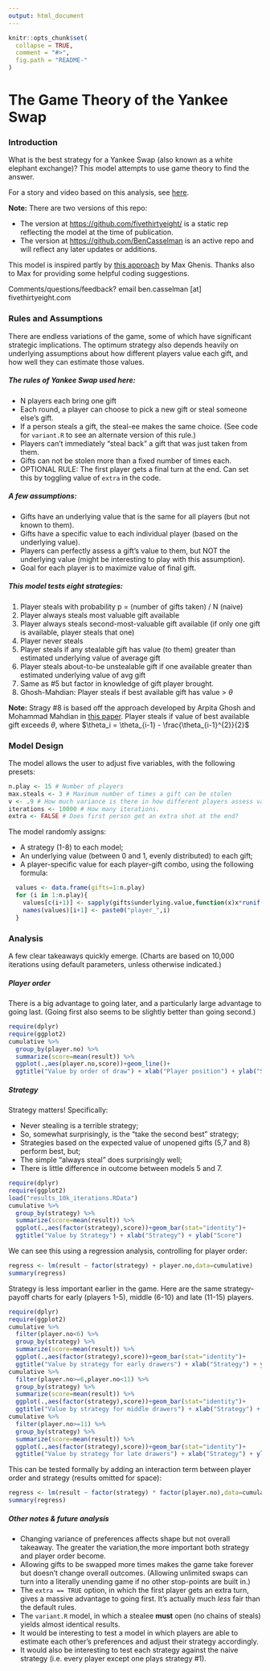 ```yaml
---
output: html_document
---
```

<!-- README.md is generated from README.Rmd. Please edit that file -->

```r
knitr::opts_chunk$set(
  collapse = TRUE,
  comment = "#>",
  fig.path = "README-"
)
```

# The Game Theory of the Yankee Swap

### Introduction
What is the best strategy for a Yankee Swap (also known as a white elephant exchange)? This model attempts to use game theory to find the answer.

For a story and video based on this analysis, see [here](http://fivethirtyeight.com).

**Note:** There are two versions of this repo:

- The version at <https://github.com/fivethirtyeight/> is a static rep reflecting the model at the time of publication.
- The version at <https://github.com/BenCasselman> is an active repo and will reflect any later updates or additions.

This model is inspired partly by [this approach](https://github.com/analyzestuff/posts/blob/master/white_elephant/white_elephant.R) by Max Ghenis. Thanks also to Max for providing some helpful coding suggestions.

Comments/questions/feedback? email ben.casselman [at] fivethirtyeight.com

### Rules and Assumptions
There are endless variations of the game, some of which have significant strategic implications. The optimum strategy also depends heavily on underlying assumptions about how different players value each gift, and how well they can estimate those values.

##### The rules of Yankee Swap used here:
- N players each bring one gift
- Each round, a player can choose to pick a new gift or steal someone else's gift.
- If a person steals a gift, the steal-ee makes the same choice. (See code for `variant.R` to see an alternate version of this rule.)
- Players can't immediately "steal back" a gift that was just taken from them.
- Gifts can not be stolen more than a fixed number of times each.
- OPTIONAL RULE: The first player gets a final turn at the end. Can set this by toggling value of `extra` in the code.

##### A few assumptions:
- Gifts have an underlying value that is the same for all players (but not known to them).
- Gifts have a specific value to each individual player (based on the underlying value).
- Players can perfectly assess a gift's value to them, but NOT the underlying value (might be interesting to play with this assumption).
- Goal for each player is to maximize value of final gift.

##### This model tests eight strategies:
1. Player steals with probability p = (number of gifts taken) / N (naive)
2. Player always steals most valuable gift available
3. Player always steals second-most-valuable gift available (if only one gift is available, player steals that one)
4. Player never steals
5. Player steals if any stealable gift has value (to them) greater than estimated underlying value of average gift
6. Player steals about-to-be unstealable gift if one available greater than estimated underlying value of avg gift
7. Same as #5 but factor in knowledge of gift player brought.
8. Ghosh-Mahdian: Player steals if best available gift has value > $\theta$

**Note:** Stragy #8 is based off the approach developed by Arpita Ghosh and Mohammad Mahdian in [this paper](http://www.arpitaghosh.com/papers/gift1.pdf). 
Player steals if value of best available gift exceeds $\theta$, where $\theta_i =  \theta_{i-1} - \frac{\theta_{i-1}^{2}}{2}$ 

### Model Design
The model allows the user to adjust five variables, with the following presets:

```r
n.play <- 15 # Number of players
max.steals <- 3 # Maximum number of times a gift can be stolen
v <- .9 # How much variance is there in how different players assess value of gifts?
iterations <- 10000 # How many iterations.
extra <- FALSE # Does first person get an extra shot at the end?
```

The model randomly assigns:

- A strategy (1-8) to each model;
- An underlying value (between 0 and 1, evenly distributed) to each gift;
- A player-specific value for each player-gift combo, using the following formula:
```r
  values <- data.frame(gifts=1:n.play)
  for (i in 1:n.play){
    values[c(i+1)] <- sapply(gifts$underlying.value,function(x)x*runif(1,min=1-v,max=1+v))
    names(values)[i+1] <- paste0("player_",i)
  }
```




### Analysis
A few clear takeaways quickly emerge. (Charts are based on 10,000 iterations using default parameters, unless otherwise indicated.)

##### Player order
There is a big advantage to going later, and a particularly large advantage to going last. (Going first also seems to be slightly better than going second.)

```r
require(dplyr)
require(ggplot2)
cumulative %>%
  group_by(player.no) %>%
  summarize(score=mean(result)) %>%
  ggplot(.,aes(player.no,score))+geom_line()+
  ggtitle("Value by order of draw") + xlab("Player position") + ylab("Score")
```

##### Strategy
Strategy matters! Specifically:

- Never stealing is a terrible strategy;
- So, somewhat surprisingly, is the "take the second best" strategy;
- Strategies based on the expected value of unopened gifts (5,7 and 8) perform best, but;
- The simple "always steal" does surprisingly well;
- There is little difference in outcome between models 5 and 7.

```r
require(dplyr)
require(ggplot2)
load("results_10k_iterations.RData")
cumulative %>%
  group_by(strategy) %>%
  summarize(score=mean(result)) %>%
  ggplot(.,aes(factor(strategy),score))+geom_bar(stat="identity")+
  ggtitle("Value by Strategy") + xlab("Strategy") + ylab("Score")
```

We can see this using a regression analysis, controlling for player order:
```r
regress <- lm(result ~ factor(strategy) + player.no,data=cumulative)
summary(regress)
```

Strategy is less important earlier in the game. Here are the same strategy-payoff charts for early (players 1-5), middle (6-10) and late (11-15) players.

```r
require(dplyr)
require(ggplot2)
cumulative %>%
  filter(player.no<6) %>%
  group_by(strategy) %>%
  summarize(score=mean(result)) %>%
  ggplot(.,aes(factor(strategy),score))+geom_bar(stat="identity")+
  ggtitle("Value by strategy for early drawers") + xlab("Strategy") + ylab("Score")
cumulative %>%
  filter(player.no>=6,player.no<11) %>%
  group_by(strategy) %>%
  summarize(score=mean(result)) %>%
  ggplot(.,aes(factor(strategy),score))+geom_bar(stat="identity")+
  ggtitle("Value by strategy for middle drawers") + xlab("Strategy") + ylab("Score")
cumulative %>%
  filter(player.no>=11) %>%
  group_by(strategy) %>%
  summarize(score=mean(result)) %>%
  ggplot(.,aes(factor(strategy),score))+geom_bar(stat="identity")+
  ggtitle("Value by strategy for late drawers") + xlab("Strategy") + ylab("Score")
```

This can be tested formally by adding an interaction term between player order and strategy (results omitted for space):
```r
regress <- lm(result ~ factor(strategy) * factor(player.no),data=cumulative)
summary(regress)
```

##### Other notes & future analysis
- Changing variance of preferences affects shape but not overall takeaway. The greater the variation,the more important both strategy and player order become.
- Allowing gifts to be swapped more times makes the game take forever but doesn't change overall outcomes. (Allowing unlimited swaps can turn into a literally unending game if no other stop-points are built in.)
- The `extra == TRUE` option, in which the first player gets an extra turn, gives a massive advantage to going first. It's actually much *less* fair than the default rules.
- The `variant.R` model, in which a stealee **must** open (no chains of steals) yields almost identical results.
- It would be interesting to test a model in which players are able to estimate each other's preferences and adjust their strategy accordingly.
- It would also be interesting to test each strategy against the naive strategy (i.e. every player except one plays strategy #1).